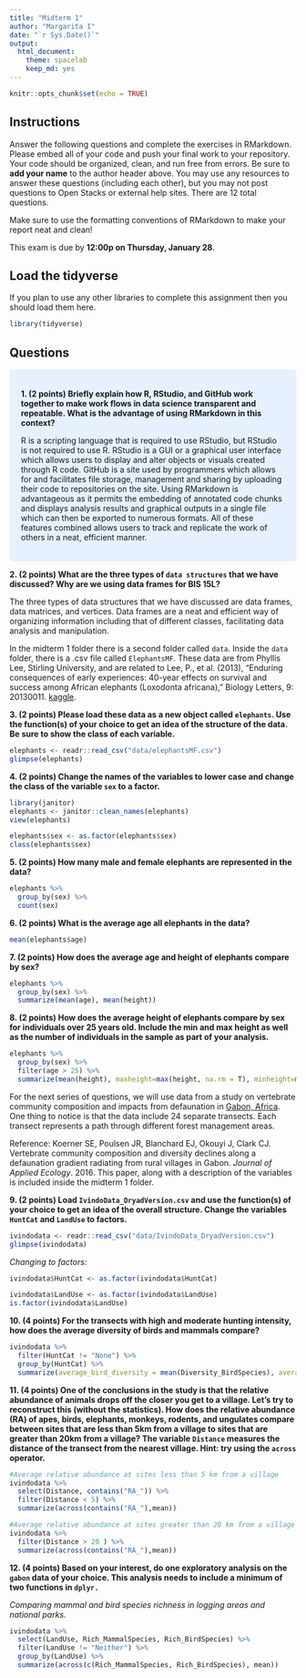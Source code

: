 ```yaml
---
title: "Midterm 1"
author: "Margarita I"
date: "`r Sys.Date()`"
output:
  html_document: 
    theme: spacelab
    keep_md: yes
---
```


```r
knitr::opts_chunk$set(echo = TRUE)
```

## Instructions
Answer the following questions and complete the exercises in RMarkdown. Please embed all of your code and push your final work to your repository. Your code should be organized, clean, and run free from errors. Be sure to **add your name** to the author header above. You may use any resources to answer these questions (including each other), but you may not post questions to Open Stacks or external help sites. There are 12 total questions.  

Make sure to use the formatting conventions of RMarkdown to make your report neat and clean!  

This exam is due by **12:00p on Thursday, January 28**.  

## Load the tidyverse
If you plan to use any other libraries to complete this assignment then you should load them here.
```r
library(tidyverse)
```

## Questions

<style>
div.blue { background-color:#e6f0ff; border-radius: 5px; padding: 20px;}
</style>
<div class = "blue">

**1. (2 points) Briefly explain how R, RStudio, and GitHub work together to make work flows in data science transparent and repeatable. What is the advantage of using RMarkdown in this context?**  

R is a scripting language that is required to use RStudio, but RStudio is not required to use R. RStudio is a GUI or a graphical user interface which allows users to display and alter objects or visuals created through R code. GitHub is a site used by programmers which allows for and facilitates file storage, management and sharing by uploading their code to repositories on the site. Using RMarkdown is advantageous as it permits the embedding of annotated code chunks and displays analysis results and graphical outputs in a single file which can then be exported to numerous formats. All of these features combined allows users to track and replicate the work of others in a neat, efficient manner. 
</div>


**2. (2 points) What are the three types of `data structures` that we have discussed? Why are we using data frames for BIS 15L?**

The three types of data structures that we have discussed are data frames, data matrices, and vertices. Data frames are a neat and efficient way of organizing information including that of different classes, facilitating data analysis and manipulation.

In the midterm 1 folder there is a second folder called `data`. Inside the `data` folder, there is a .csv file called `ElephantsMF`. These data are from Phyllis Lee, Stirling University, and are related to Lee, P., et al. (2013), "Enduring consequences of early experiences: 40-year effects on survival and success among African elephants (Loxodonta africana)," Biology Letters, 9: 20130011. [kaggle](https://www.kaggle.com/mostafaelseidy/elephantsmf).  

**3. (2 points) Please load these data as a new object called `elephants`. Use the function(s) of your choice to get an idea of the structure of the data. Be sure to show the class of each variable.**

```r
elephants <- readr::read_csv("data/elephantsMF.csv")
glimpse(elephants)
```


**4. (2 points) Change the names of the variables to lower case and change the class of the variable `sex` to a factor.**

```r
library(janitor)
elephants <- janitor::clean_names(elephants)
view(elephants)
```

```r
elephants$sex <- as.factor(elephants$sex)
class(elephants$sex)
```

**5. (2 points) How many male and female elephants are represented in the data?**

```r
elephants %>% 
  group_by(sex) %>% 
  count(sex)
```


**6. (2 points) What is the average age all elephants in the data?**

```r
mean(elephants$age)
```



**7. (2 points) How does the average age and height of elephants compare by sex?**

```r
elephants %>% 
  group_by(sex) %>% 
  summarize(mean(age), mean(height))
```


**8. (2 points) How does the average height of elephants compare by sex for individuals over 25 years old. Include the min and max height as well as the number of individuals in the sample as part of your analysis.**

```r
elephants %>% 
  group_by(sex) %>% 
  filter(age > 25) %>% 
  summarize(mean(height), maxheight=max(height, na.rm = T), minheight=min(height, na.rm = T), n=n())
```


For the next series of questions, we will use data from a study on vertebrate community composition and impacts from defaunation in [Gabon, Africa](https://en.wikipedia.org/wiki/Gabon). One thing to notice is that the data include 24 separate transects. Each transect represents a path through different forest management areas.  

Reference: Koerner SE, Poulsen JR, Blanchard EJ, Okouyi J, Clark CJ. Vertebrate community composition and diversity declines along a defaunation gradient radiating from rural villages in Gabon. _Journal of Applied Ecology_. 2016. This paper, along with a description of the variables is included inside the midterm 1 folder.  

**9. (2 points) Load `IvindoData_DryadVersion.csv` and use the function(s) of your choice to get an idea of the overall structure. Change the variables `HuntCat` and `LandUse` to factors.**

```r
ivindodata <- readr::read_csv("data/IvindoData_DryadVersion.csv")
glimpse(ivindodata)
```

_Changing to factors:_

```r
ivindodata$HuntCat <- as.factor(ivindodata$HuntCat)
```


```r
ivindodata$LandUse <- as.factor(ivindodata$LandUse)
is.factor(ivindodata$LandUse)
```

**10. (4 points) For the transects with high and moderate hunting intensity, how does the average diversity of birds and mammals compare?**

```r
ivindodata %>% 
  filter(HuntCat != "None") %>% 
  group_by(HuntCat) %>%
  summarize(average_bird_diversity = mean(Diversity_BirdSpecies), average_mammal_diversity = mean(Diversity_MammalSpecies))
```

**11. (4 points) One of the conclusions in the study is that the relative abundance of animals drops off the closer you get to a village. Let's try to reconstruct this (without the statistics). How does the relative abundance (RA) of apes, birds, elephants, monkeys, rodents, and ungulates compare between sites that are less than 5km from a village to sites that are greater than 20km from a village? The variable `Distance` measures the distance of the transect from the nearest village. Hint: try using the `across` operator.**  

```r
#Average relative abundance at sites less than 5 km from a village
ivindodata %>% 
  select(Distance, contains("RA_")) %>% 
  filter(Distance < 5) %>% 
  summarize(across(contains("RA_"),mean))
```
 
```r
#Average relative abundance at sites greater than 20 km from a village
ivindodata %>% 
  filter(Distance > 20 ) %>% 
  summarize(across(contains("RA_"),mean))
```


**12. (4 points) Based on your interest, do one exploratory analysis on the `gabon` data of your choice. This analysis needs to include a minimum of two functions in `dplyr.`**

_Comparing mammal and bird species richness in logging areas and national parks._

```r
ivindodata %>% 
  select(LandUse, Rich_MammalSpecies, Rich_BirdSpecies) %>%
  filter(LandUse != "Neither") %>% 
  group_by(LandUse) %>% 
  summarize(across(c(Rich_MammalSpecies, Rich_BirdSpecies), mean))
```
